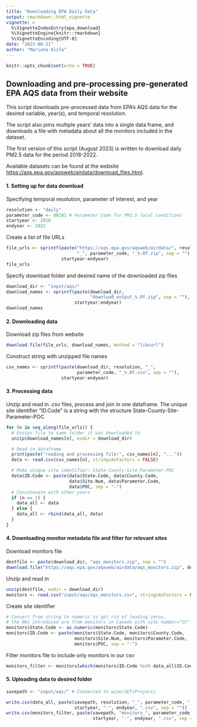 ```yaml
---
title: "Downloading EPA Daily Data"
output: rmarkdown::html_vignette
vignette: >
  %\VignetteIndexEntry{epa_download}
  %\VignetteEngine{knitr::rmarkdown}
  %\VignetteEncoding{UTF-8}
date: "2023-08-21"
author: "Mariana Alifa"
---
```


```r
knitr::opts_chunk$set(echo = TRUE)
```

## Downloading and pre-processing pre-generated EPA AQS data from their website

This script downloads pre-processed data from EPA's AQS data for the desired
variable, year(s), and temporal resolution. 

The script also joins multiple years' data into a single data frame, 
and downloads a file with metadata about all the monitors
included in the dataset. 

The first version of this script (August 2023) is written to download daily
PM2.5 data for the period 2018-2022.

Available datasets can be found at the website
<https://aqs.epa.gov/aqsweb/airdata/download_files.html>.

#### 1. Setting up for data download
Specifying temporal resolution, parameter of interest, and year
```r
resolution <- "daily"
parameter_code <- 88101 # Parameter Code for PM2.5 local conditions
startyear <- 2018
endyear <- 2022
```
Create a list of file URLs
```r
file_urls <- sprintf(paste("https://aqs.epa.gov/aqsweb/airdata/", resolution,
                           "_", parameter_code, "_%.0f.zip", sep = ""),
                     startyear:endyear)
file_urls
```
Specify download folder and desired name of the downloaded zip files
```r
download_dir <- "input/aqs/"
download_names <- sprintf(paste(download_dir,
                                "download_output_%.0f.zip", sep = ""),
                          startyear:endyear)
download_names
```
#### 2. Downloading data
Download zip files from website
```r
download.file(file_urls, download_names, method = "libcurl")
```
Construct string with unzipped file names 
```r
csv_names <- sprintf(paste(download_dir, resolution, "_",
                           parameter_code, "_%.0f.csv", sep = ""),
                     startyear:endyear)
```
#### 3. Processing data
Unzip and read in .csv files, process and join in one dataframe.
The unique site identifier "ID.Code" is a string with the structure 
State-County-Site-Parameter-POC
```r
for (n in seq_along(file_urls)) {
  # Unzips file to same folder it was downloaded to
  unzip(download_names[n], exdir = download_dir)

  # Read in dataframe
  print(paste("reading and processing file:", csv_names[n], "..."))
  data <- read.csv(csv_names[n], stringsAsFactors = FALSE)

  # Make unique site identifier: State-County-Site-Parameter-POC
  data$ID.Code <- paste(data$State.Code, data$County.Code,
                        data$Site.Num, data$Parameter.Code,
                        data$POC, sep = "-")
  # Concatenate with other years
  if (n == 1) {
    data_all <- data
  } else {
    data_all <- rbind(data_all, data)
  }
}
```
#### 4. Downloading monitor metadata file and filter for relevant sites
Download monitors file 
``` r
destfile <- paste(download_dir, "aqs_monitors.zip", sep = "")
download.file("https://aqs.epa.gov/aqsweb/airdata/aqs_monitors.zip", destfile)
```
 Unzip and read in
```r
unzip(destfile, exdir = download_dir)
monitors <- read.csv("input/aqs/aqs_monitors.csv", stringsAsFactors = FALSE)
```
Create site identifier
```r
# Convert from string to numeric to get rid of leading zeros,
# the NAs introduced are from monitors in Canada with site number="CC"
monitors$State.Code <- as.numeric(monitors$State.Code)
monitors$ID.Code <- paste(monitors$State.Code, monitors$County.Code,
                          monitors$Site.Num, monitors$Parameter.Code,
                          monitors$POC, sep = "-")
```
Filter monitors file to include only monitors in our csv
```r
monitors_filter <- monitors[which(monitors$ID.Code %in% data_all$ID.Code), ]
```
#### 5. Uploading data to desired folder
```r
savepath <- "input/aqs/" # Connected to wine/SET/Projects

write.csv(data_all, paste(savepath, resolution, "_", parameter_code, "_",
                          startyear, "-", endyear, ".csv", sep = ""))
write.csv(monitors_filter, paste(savepath, "monitors_", parameter_code, "_",
                                 startyear, "-", endyear, ".csv", sep = ""))
```

